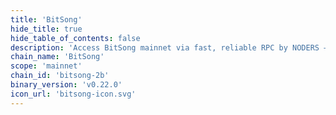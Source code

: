 ```yaml
---
title: 'BitSong'
hide_title: true
hide_table_of_contents: false
description: 'Access BitSong mainnet via fast, reliable RPC by NODERS — no limits, Omnichain-ready, and built for scalable Web3'
chain_name: 'BitSong'
scope: 'mainnet'
chain_id: 'bitsong-2b'
binary_version: 'v0.22.0'
icon_url: 'bitsong-icon.svg'
---
```



<ChainLayout>
  <ChainHero
    name="BitSong"
    iconUrl="img/bitsong-icon.svg"
    bgColor="#F42172"
    scope="mainnet"
    chainId="bitsong-2b"
    nodeVersion="v0.22.0"
    token=""
    stakeUrl=""
    restakeUrl="https://restake.app/bitsong/bitsongvaloper19qtzdsu57hf5jmcyy5t2uuh0y45q4ah7hrwk4n"
    websiteUrl="https://bitsong.io/"
    githubUrl="https://github.com/bitsongofficial"
    xUrl="https://twitter.com/bitsongofficial"
    discordUrl="https://discord.com/invite/mZC9Yk3"
  />

  <ProductLinks
    appUrl=""
    appImageUrl="img/products/"
    explorerUrl=""
    explorerImageUrl="img/products/"
    faucetUrl=""
  />

  <ToolsGrid
    chainName="bitsong"
    scope="mainnet"
    showInstall={true}
    showUpgrade={true}
    showGenesis={true}
    showCli={true}
    showEndpoints={true}
    showStateSync={true}
    showSnapshot={true}
    showLivePeers={true}
    showSeed={true}
    showAddressBook={true}
    showExplorersList={true}
    showPublicEndpoints={false}
    showUsefulTools={true}
    showUpgradeWatcher={false}
  />

</ChainLayout>
